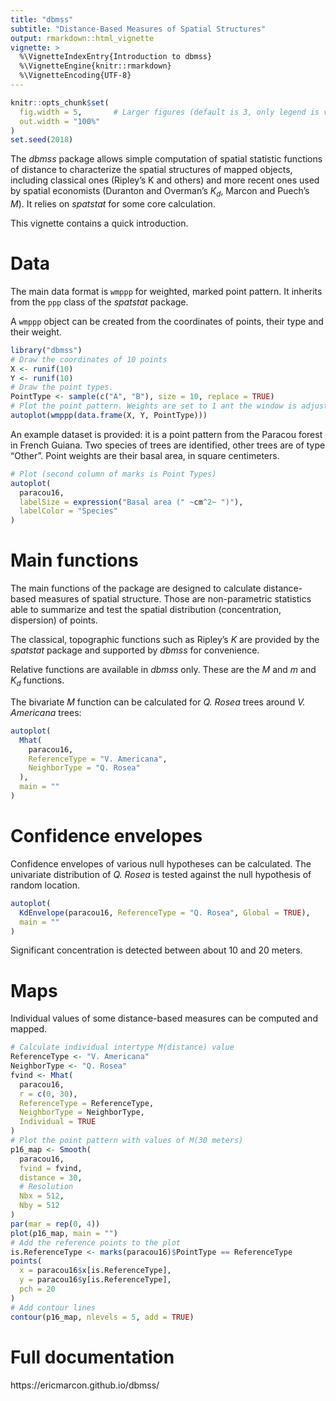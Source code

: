 ```yaml
---
title: "dbmss"
subtitle: "Distance-Based Measures of Spatial Structures"
output: rmarkdown::html_vignette
vignette: >
  %\VignetteIndexEntry{Introduction to dbmss}
  %\VignetteEngine{knitr::rmarkdown}
  %\VignetteEncoding{UTF-8}
---
```


```r
knitr::opts_chunk$set(
  fig.width = 5,       # Larger figures (default is 3, only legend is visible)
  out.width = "100%"
)
set.seed(2018)
```

The _dbmss_ package allows simple computation of spatial statistic functions of distance to characterize the spatial structures of mapped objects, including classical ones (Ripley's K and others) and more recent ones used by spatial economists (Duranton and Overman's $K_d$, Marcon and Puech's $M$). 
It relies on _spatstat_ for some core calculation.

This vignette contains a quick introduction.

# Data

The main data format is `wmppp` for weighted, marked point pattern.
It inherits from the `ppp` class of the _spatstat_ package.

A `wmppp` object can be created from the coordinates of points, their type and their weight.

```r
library("dbmss")
# Draw the coordinates of 10 points
X <- runif(10)
Y <- runif(10)
# Draw the point types.
PointType <- sample(c("A", "B"), size = 10, replace = TRUE)
# Plot the point pattern. Weights are set to 1 ant the window is adjusted
autoplot(wmppp(data.frame(X, Y, PointType)))
```

An example dataset is provided: it is a point pattern from the Paracou forest in French Guiana.
Two species of trees are identified, other trees are of type "Other".
Point weights are their basal area, in square centimeters.

```r
# Plot (second column of marks is Point Types) 
autoplot(
  paracou16, 
  labelSize = expression("Basal area (" ~cm^2~ ")"), 
  labelColor = "Species"
)
```

# Main functions

The main functions of the package are designed to calculate distance-based measures of spatial structure.
Those are non-parametric statistics able to summarize and test the spatial distribution (concentration, dispersion) of points.

The classical, topographic functions such as Ripley's _K_ are provided by the _spatstat_ package and supported by _dbmss_ for convenience.

Relative functions are available in _dbmss_ only.
These are the $M$ and $m$ and $K_d$ functions.

The bivariate $M$ function can be calculated for _Q. Rosea_ trees around _V. Americana_ trees:

```r
autoplot(
  Mhat(
    paracou16, 
    ReferenceType = "V. Americana", 
    NeighborType = "Q. Rosea"
  ), 
  main = ""
)
```


# Confidence envelopes

Confidence envelopes of various null hypotheses can be calculated.
The univariate distribution of _Q. Rosea_ is tested against the null hypothesis of random location.

```r
autoplot(
  KdEnvelope(paracou16, ReferenceType = "Q. Rosea", Global = TRUE), 
  main = ""
)
```

Significant concentration is detected between about 10 and 20 meters.


# Maps

Individual values of some distance-based measures can be computed and mapped.

```r
# Calculate individual intertype M(distance) value
ReferenceType <- "V. Americana"
NeighborType <- "Q. Rosea"
fvind <- Mhat(
  paracou16, 
  r = c(0, 30), 
  ReferenceType = ReferenceType, 
  NeighborType = NeighborType, 
  Individual = TRUE
)
# Plot the point pattern with values of M(30 meters)
p16_map <- Smooth(
  paracou16, 
  fvind = fvind, 
  distance = 30,
  # Resolution
  Nbx = 512, 
  Nby = 512
)
par(mar = rep(0, 4))
plot(p16_map, main = "")
# Add the reference points to the plot
is.ReferenceType <- marks(paracou16)$PointType == ReferenceType
points(
  x = paracou16$x[is.ReferenceType], 
  y = paracou16$y[is.ReferenceType], 
  pch = 20
)
# Add contour lines
contour(p16_map, nlevels = 5, add = TRUE)
```


# Full documentation

https://ericmarcon.github.io/dbmss/ 
